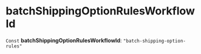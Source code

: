 
# batchShippingOptionRulesWorkflowId

 `Const` **batchShippingOptionRulesWorkflowId**: `"batch-shipping-option-rules"`
